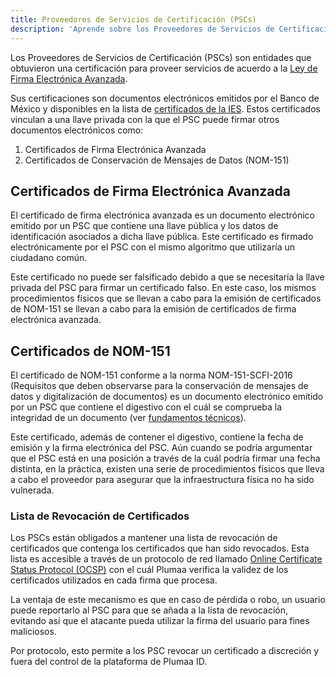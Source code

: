```yaml
---
title: Proveedores de Servicios de Certificación (PSCs)
description: 'Aprende sobre los Proveedores de Servicios de Certificación (PSCs)'
---
```


Los Proveedores de Servicios de Certificación (PSCs) son entidades que obtuvieron una certificación para proveer servicios de acuerdo a la [Ley de Firma Electrónica Avanzada](https://www.diputados.gob.mx/LeyesBiblio/pdf/LFEA_200521.pdf).

Sus certificaciones son documentos electrónicos emitidos por el Banco de México y disponibles en la lista de [certificados de la IES](https://www.banxico.org.mx/servicios/certificados-ies-firma-electr.html). Estos certificados vinculan a una llave privada con la que el PSC puede firmar otros documentos electrónicos como:

1. Certificados de Firma Electrónica Avanzada
2. Certificados de Conservación de Mensajes de Datos (NOM-151)


## Certificados de Firma Electrónica Avanzada

El certificado de firma electrónica avanzada es un documento electrónico emitido por un PSC que contiene una llave pública y los datos de identificación asociados a dicha llave pública. Este certificado es firmado electrónicamente por el PSC con el mismo algoritmo que utilizaría un ciudadano común.

Este certificado no puede ser falsificado debido a que se necesitaría la llave privada del PSC para firmar un certificado falso. En este caso, los mismos procedimientos físicos que se llevan a cabo para la emisión de certificados de NOM-151 se llevan a cabo para la emisión de certificados de firma electrónica avanzada.

## Certificados de NOM-151

El certificado de NOM-151 conforme a la norma NOM-151-SCFI-2016 (Requisitos que deben observarse para la conservación de mensajes de datos y digitalización de documentos) es un documento electrónico emitido por un PSC que contiene el digestivo con el cuál se comprueba la integridad de un documento (ver [fundamentos técnicos](/advanced/electronic-signature/what-is-an-advanced-electronic-signature#funcion-digestivo)).

Este certificado, además de contener el digestivo, contiene la fecha de emisión y la firma electrónica del PSC. Aún cuando se podría argumentar que el PSC está en una posición a través de la cuál podría firmar una fecha distinta, en la práctica, existen una serie de procedimientos físicos que lleva a cabo el proveedor para asegurar que la infraestructura física no ha sido vulnerada.

### Lista de Revocación de Certificados

Los PSCs están obligados a mantener una lista de revocación de certificados que contenga los certificados que han sido revocados. Esta lista es accesible a través de un protocolo de red llamado [Online Certificate Status Protocol (OCSP)](https://es.wikipedia.org/wiki/Online_Certificate_Status_Protocol) con el cuál Plumaa verifica la validez de los certificados utilizados en cada firma que procesa.

La ventaja de este mecanismo es que en caso de pérdida o robo, un usuario puede reportarlo al PSC para que se añada a la lista de revocación, evitando así que el atacante pueda utilizar la firma del usuario para fines maliciosos. 

Por protocolo, esto permite a los PSC revocar un certificado a discreción y fuera del control de la plataforma de Plumaa ID.
